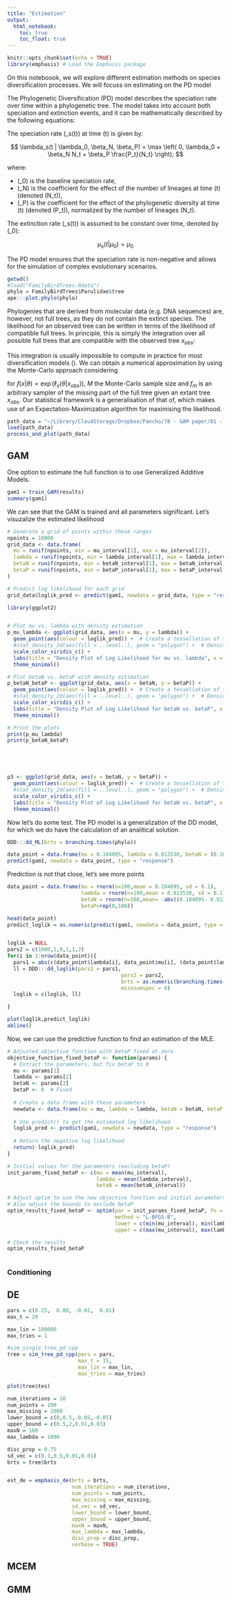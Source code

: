 ```yaml
---
title: "Estimation"
output:
  html_notebook:
    toc: true
    toc_float: true
---
```




```r
knitr::opts_chunk$set(echo = TRUE)
library(emphasis) # Load the Emphasis package

```


On this noteboook, we will explore different estimation methods on species diversification processes. 
We will focuss on estimating on the PD model 

The Phylogenetic Diversification (PD) model describes the speciation rate over time within a phylogenetic tree. The model takes into account both speciation and extinction events, and it can be mathematically described by the following equations:

The speciation rate \(\lambda_s(t)\) at time \(t\) is given by:

$$
\lambda_s(t | \lambda_0, \beta_N, \beta_P) = \max \left( 0, \lambda_0 + \beta_N N_t + \beta_P \frac{P_t}{N_t} \right);
$$

where:

- \(\lambda_0\) is the baseline speciation rate,
- \(\beta_N\) is the coefficient for the effect of the number of lineages at time \(t\) (denoted \(N_t\)),
- \(\beta_P\) is the coefficient for the effect of the phylogenetic diversity at time \(t\) (denoted \(P_t\)), normalized by the number of lineages \(N_t\).

The extinction rate \(\mu_s(t)\) is assumed to be constant over time, denoted by \(\mu_0\):

$$
\mu_s(t | \mu_0) = \mu_0
$$

The PD model ensures that the speciation rate is non-negative and allows for the simulation of complex evolutionary scenarios.



```r
getwd()
#load("FamilyBirdTrees.Rdata")
phylo = FamilyBirdTrees$Parulidae$tree
ape:::plot.phylo(phylo)
```




Phylogenies that are derived from molecular data (e.g. DNA sequences) are, however, not full trees, as they do not contain the extinct species. The likelihood for an observed tree can be written in terms of the likelihood of compatible full trees. In principle, this is simply the integration over all possible full trees that are compatible with the observed tree $x_{obs}$:

\begin{equation}
	f(x_{obs}|\theta)  =  \displaystyle\int_{x \in \mathcal{X}(x_{obs})}   \exp(\ell _{x} (\theta|x_{obs})) dx 
	\label{logy}
\end{equation}

This integration is usually impossible to compute in practice for most diversification models (\ref{logy}). We can obtain a numerical approximation by using the Monte-Carlo approach considering 

\begin{eqnarray} 
	f (x_{obs}|\theta) &=& \displaystyle\int_{x \in \mathcal{X}(x_{obs})} f (x|\theta) dx \nonumber \\ 
	&=&\displaystyle\int_{x \in \mathcal{X}(x_{obs})} \frac{f (x|\theta)}{f_m (x|\theta,x_{obs})} f_m (x|\theta,x_{obs}) dx \nonumber \\ 
	&\approx& \frac{1}{M}\sum_{x_i \sim f_m (x|\theta,x_{obs}) } \frac{f (x_i|\theta)}{f_m (x_i|\theta,x_{obs})} 
	\label{MC}
\end{eqnarray}
for $f (x|\theta) = \exp(\ell _{x} (\theta|x_{obs}))$, $M$ the Monte-Carlo sample size and $f_m$ is an arbitrary sampler of the missing part of the full tree given an extant tree $x_{obs}$. Our statistical framework is a generalisation of that of, which makes use of an Expectation-Maximization algorithm for maximising the likelihood.




```r
path_data = "~/Library/CloudStorage/Dropbox/Pancho/78 - GAM paper/01 - Simulation data/Parulidae_20240205_233041.RData"
load(path_data)
process_and_plot(path_data)
```


## GAM 

One option to estimate the full function is to use Generalized Additive Models. 



```r
gam1 = train_GAM(results)
summary(gam1)
```


We can see that the GAM is trained and all parameters significant. Let's visuzalize the estimated likelihood 


```r
# Generate a grid of points within these ranges
npoints = 10000
grid_data <- data.frame(
  mu = runif(npoints, min = mu_interval[1], max = mu_interval[2]),
  lambda = runif(npoints, min = lambda_interval[1], max = lambda_interval[2]),
  betaN = runif(npoints, min = betaN_interval[1], max = betaN_interval[2]),
  betaP = runif(npoints, min = betaP_interval[1], max = betaP_interval[2])
)

# Predict log likelihood for each grid
grid_data$loglik_pred <- predict(gam1, newdata = grid_data, type = "response")

library(ggplot2)


# Plot mu vs. lambda with density estimation
p_mu_lambda <- ggplot(grid_data, aes(x = mu, y = lambda)) +
  geom_point(aes(colour = loglik_pred)) +  # Create a tessellation of the values
  #stat_density_2d(aes(fill = ..level..), geom = "polygon") +  # Density contours as polygons
  scale_color_viridis_c() +
  labs(title = "Density Plot of Log Likelihood for mu vs. lambda", x = "mu", y = "lambda") +
  theme_minimal()

# Plot betaN vs. betaP with density estimation
p_betaN_betaP <- ggplot(grid_data, aes(x = betaN, y = betaP)) +
  geom_point(aes(colour = loglik_pred)) +  # Create a tessellation of the values
  #stat_density_2d(aes(fill = ..level..), geom = "polygon") +  # Density contours as polygons
  scale_color_viridis_c() +
  labs(title = "Density Plot of Log Likelihood for betaN vs. betaP", x = "betaN", y = "betaP") +
  theme_minimal()

# Print the plots
print(p_mu_lambda)
print(p_betaN_betaP)






```

```r

p3 <- ggplot(grid_data, aes(x = betaN, y = betaP)) +
  geom_point(aes(colour = loglik_pred)) +  # Create a tessellation of the values
  #stat_density_2d(aes(fill = ..level..), geom = "polygon") +  # Density contours as polygons
  scale_color_viridis_c() +
  labs(title = "Density Plot of Log Likelihood for betaN vs. betaP", x = "betaN", y = "betaP") +
  theme_minimal()

```

Now let's do some test.  The PD model is a generalization of the DD model, for which we do have the calculation of an analitical solution.

```r
DDD:::dd_ML(brts = branching.times(phylo))
```


```r

data_point = data.frame(mu = 0.104095, lambda = 0.813530, betaN = (0.104095- 0.813530)/112.471829, betaP=0)
predict(gam1, newdata = data_point, type = "response")

```
Prediction is not that close, let's see more points 


```r

data_point = data.frame(mu = rnorm(n=100,mean = 0.104095, sd = 0.1), 
                        lambda = rnorm(n=100,mean = 0.813530, sd = 0.1), 
                        betaN = rnorm(n=100,mean= -abs((0.104095- 0.813530)/112.471829), sd = 0.01),
                        betaP=rep(0,100))

head(data_point)
predict_loglik = as.numeric(predict(gam1, newdata = data_point, type = "response"))


loglik = NULL
pars2 = c(1000,1,0,1,1,2)
for(i in 1:nrow(data_point)){
  pars1 = abs(c(data_point$lambda[i], data_point$mu[i], (data_point$lambda[i] - data_point$mu[i])/data_point$betaN[i]))
  ll = DDD:::dd_loglik(pars1 = pars1,
                                     pars2 = pars2,
                                     brts = as.numeric(branching.times(phylo)),
                                     missnumspec = 0)
  loglik = c(loglik, ll)

}

plot(loglik,predict_loglik)
abline()

```


Now, we can use the predictive function to find an estimation of the MLE. 


```r
# Adjusted objective function with betaP fixed at zero
objective_function_fixed_betaP <- function(params) {
  # Extract the parameters, but fix betaP to 0
  mu <- params[1]
  lambda <- params[2]
  betaN <- params[3]
  betaP <- 0  # Fixed
  
  # Create a data frame with these parameters
  newdata <- data.frame(mu = mu, lambda = lambda, betaN = betaN, betaP = betaP)
  
  # Use predict() to get the estimated log likelihood
  loglik_pred <- predict(gam1, newdata = newdata, type = "response")
  
  # Return the negative log likelihood
  return(-loglik_pred)
}

# Initial values for the parameters (excluding betaP)
init_params_fixed_betaP <- c(mu = mean(mu_interval), 
                             lambda = mean(lambda_interval), 
                             betaN = mean(betaN_interval))

# Adjust optim to use the new objective function and initial parameters
# Also adjust the bounds to exclude betaP
optim_results_fixed_betaP <- optim(par = init_params_fixed_betaP, fn = objective_function_fixed_betaP, 
                                   method = "L-BFGS-B", 
                                   lower = c(min(mu_interval), min(lambda_interval), min(betaN_interval)), 
                                   upper = c(max(mu_interval), max(lambda_interval), max(betaN_interval)))

# Check the results
optim_results_fixed_betaP



```




### Conditioning 



## DE 

```r


pars = c(0.25,  0.80, -0.01,  0.01)
max_t = 20

max_lin = 100000
max_tries = 1

#sim_single_tree_pd_cpp
tree = sim_tree_pd_cpp(pars = pars,
                       max_t = 15,
                       max_lin = max_lin,
                       max_tries = max_tries)

plot(tree$tes)

num_iterations = 10
num_points = 100
max_missing = 2000
lower_bound = c(0,0.5,-0.05,-0.05)
upper_bound = c(0.5,2,0.01,0.03)
maxN = 100
max_lambda = 1000

disc_prop = 0.75
sd_vec = c(0.1,0.5,0.01,0.01)
brts = tree$brts


est_de = emphasis_de(brts = brts,
                     num_iterations = num_iterations,
                     num_points = num_points,
                     max_missing = max_missing,
                     sd_vec = sd_vec,
                     lower_bound = lower_bound,
                     upper_bound = upper_bound,
                     maxN = maxN,
                     max_lambda = max_lambda,
                     disc_prop = disc_prop,
                     verbose = TRUE)

```


## MCEM 

## GMM 